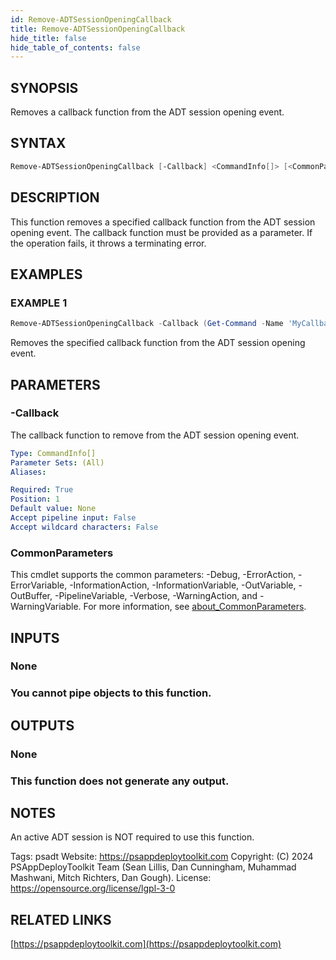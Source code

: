 ```yaml
---
id: Remove-ADTSessionOpeningCallback
title: Remove-ADTSessionOpeningCallback
hide_title: false
hide_table_of_contents: false
---
```


## SYNOPSIS

Removes a callback function from the ADT session opening event.

## SYNTAX

```powershell
Remove-ADTSessionOpeningCallback [-Callback] <CommandInfo[]> [<CommonParameters>]
```

## DESCRIPTION

This function removes a specified callback function from the ADT session opening event.
The callback function must be provided as a parameter.
If the operation fails, it throws a terminating error.

## EXAMPLES

### EXAMPLE 1

```powershell
Remove-ADTSessionOpeningCallback -Callback (Get-Command -Name 'MyCallbackFunction')
```

Removes the specified callback function from the ADT session opening event.

## PARAMETERS

### -Callback

The callback function to remove from the ADT session opening event.

```yaml
Type: CommandInfo[]
Parameter Sets: (All)
Aliases:

Required: True
Position: 1
Default value: None
Accept pipeline input: False
Accept wildcard characters: False
```

### CommonParameters

This cmdlet supports the common parameters: -Debug, -ErrorAction, -ErrorVariable, -InformationAction, -InformationVariable, -OutVariable, -OutBuffer, -PipelineVariable, -Verbose, -WarningAction, and -WarningVariable. For more information, see [about_CommonParameters](http://go.microsoft.com/fwlink/?LinkID=113216).

## INPUTS

### None

### You cannot pipe objects to this function.
## OUTPUTS

### None

### This function does not generate any output.
## NOTES
An active ADT session is NOT required to use this function.

Tags: psadt
Website: https://psappdeploytoolkit.com
Copyright: (C) 2024 PSAppDeployToolkit Team (Sean Lillis, Dan Cunningham, Muhammad Mashwani, Mitch Richters, Dan Gough).
License: https://opensource.org/license/lgpl-3-0

## RELATED LINKS

[https://psappdeploytoolkit.com](https://psappdeploytoolkit.com)
